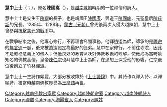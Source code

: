 {{unreferenced|time=2014-06-18T09:03:08+00:00}}
'''慧中上士'''（{{vie|v=Tuệ Trung Thượng Sĩ|hn=慧中上士}}；{{bd|1230年||1291年||catIdx=H}}），原名'''陳國嵩'''（{{vie|v=Trần Quốc Tung|hn=陳國嵩}}），是[[越南|越南]][[陳朝_(越南)|陳朝]]時期的一位禪僧和詩人。

慧中上士是安生王[[陳柳|陳柳]]的長子，也是靖國王[[陳國康|陳國康]]、興道王[[陳國峻|陳國峻]]、元聖皇后[[陳氏韶|陳氏韶]]的兄長。1285年、1288年，[[元朝|蒙古（元朝）]]曾先後兩次入侵大越陳朝，慧中上士曾參與[[蒙越戰爭|抗擊蒙元的戰爭]]中。

在戰爭結束之後，他專心修行，不再理會凡間事務。他拜逍遙為師，師承的是[[禪宗|禪宗]]的[[無言通|無言通]]一脈，後來被逍遙認定為最好的徒弟。慧中在家修行，不前往寺院，因此不是嚴格意義上的僧人；但他良好的教育以及對佛教教義的理解，使他成為當時最知名的佛教高僧。皇帝[[陳仁宗|陳仁宗]]也拜慧中上士為師，在思想上深受他的影響。仁宗退位後創立了[[竹林禪派|竹林禪派]]。

慧中上士一生詩作頗豐，大部分被收錄於《[[上士語錄|上士語錄]]》中。其詩作以禪入詩、以禪喻詩，被當時越南佛教界譽為[[王維|王摩詰]]再世。

[[Category:越南佛教出家眾|Category:越南佛教出家眾]]
[[Category:越南陳朝宗室|Category:越南陳朝宗室]]
[[Category:越南陳朝詩人|Category:越南陳朝詩人]]
[[Category:禪僧|Category:禪僧]]
[[Category:海陽省人|Category:海陽省人]]
[[Category:陳姓|Category:陳姓]]